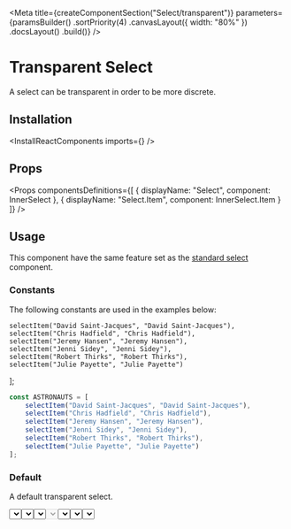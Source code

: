 
<Meta
    title={createComponentSection("Select/transparent")}
    parameters={paramsBuilder()
        .sortPriority(4)
        .canvasLayout({ width: "80%" })
        .docsLayout(<ReactComponentsLayout semanticPath="/modules/dropdown" />)
        .build()}
/>

# Transparent Select

A select can be transparent in order to be more discrete.

## Installation

<InstallReactComponents imports={<Imports />} />

## Props

<HocWarning componentName="Dropdown" semanticPath="/modules/dropdown" />

<Props
    componentsDefinitions={[
        { displayName: "Select", component: InnerSelect },
        { displayName: "Select.Item", component: InnerSelect.Item }
    ]}
/>

## Usage

<WarningMessage>
    This component have the same feature set as the <a href="?path=/docs/components-select-standard--default-story">standard select</a> component.
</WarningMessage>

### Constants

The following constants are used in the examples below:

    selectItem("David Saint-Jacques", "David Saint-Jacques"),
    selectItem("Chris Hadfield", "Chris Hadfield"),
    selectItem("Jeremy Hansen", "Jeremy Hansen"),
    selectItem("Jenni Sidey", "Jenni Sidey"),
    selectItem("Robert Thirks", "Robert Thirks"),
    selectItem("Julie Payette", "Julie Payette")
];

```javascript dark
const ASTRONAUTS = [
    selectItem("David Saint-Jacques", "David Saint-Jacques"),
    selectItem("Chris Hadfield", "Chris Hadfield"),
    selectItem("Jeremy Hansen", "Jeremy Hansen"),
    selectItem("Jenni Sidey", "Jenni Sidey"),
    selectItem("Robert Thirks", "Robert Thirks"),
    selectItem("Julie Payette", "Julie Payette")
];
```

### Default

A default transparent select.

<Preview>
    <Story name="default">
        <Select
            transparent
            placeholder="Select a galaxy"
            options={ASTRONAUTS}
        />
    </Story>
</Preview>

### Selected value

A transparent select can have an initial value.

<Preview>
    <Story name="selected values">
        <Select
            transparent
            placeholder="Select a galaxy"
            defaultValue="John Glen"
            options={ASTRONAUTS}
        />
    </Story>
</Preview>

### Icon

A transparent select can display an [icon](?path=/docs/materials-icons--page) before it's content.

<Preview>
    <Story name="icon">
        <Select
            placeholder="Select a galaxy"
            transparent
            icon={<MagnifierIcon />}
            options={ASTRONAUTS}
        />
    </Story>
</Preview>

### Disabled

A transparent select can be disabled.

<Preview>
    <Story name="disabled">
        <Select
            placeholder="Select a galaxy"
            transparent
            disabled
            options={ASTRONAUTS}
        />
    </Story>
</Preview>

### Clearable

A clearable transparent select let a user remove is selection.

<Preview>
    <Story name="clearable">
        <Select
            placeholder="Astronaut"
            clearable
            transparent
            options={ASTRONAUTS}
        />
    </Story>
</Preview>

### Fluid

A transparent select can take all the space available.

<Preview>
    <Story name="fluid">
        <Select
            placeholder="Select a galaxy"
            transparent
            fluid
            options={ASTRONAUTS}
        />
    </Story>
</Preview>

### Loading

A transparent select can show that it is currently loading data.

<Preview>
    <Story name="loading">
        <Select
            placeholder="Select a galaxy"
            transparent
            loading
            options={ASTRONAUTS}
        />
    </Story>
</Preview>

<Story
    name="autoFocus"
    parameters={paramsBuilder()
        .excludeFromDocs()
        .build()}
>
    <div className="flex items-space-between">
        <Select autoFocus transparent placeholder="Select a galaxy" options={ASTRONAUTS} />
        <Select autoFocus transparent disabled placeholder="Select a galaxy" options={ASTRONAUTS} />
    </div>
</Story>

<Story
    name="autoFocus delay"
    parameters={paramsBuilder()
        .excludeFromDocs()
        .build()}
>
    <div className="flex items-space-between">
        <Select autoFocus autofocusDelay={500} transparent placeholder="Select a galaxy" options={ASTRONAUTS} />
        <Select autoFocus disabled autofocusDelay={500} transparent placeholder="Select a galaxy" options={ASTRONAUTS} />
    </div>
</Story>

<Story
    name="ref"
    parameters={paramsBuilder()
        .excludeFromDocs()
        .build()}
>
    <RefLogger><Select transparent options={ASTRONAUTS} /></RefLogger>
</Story>
